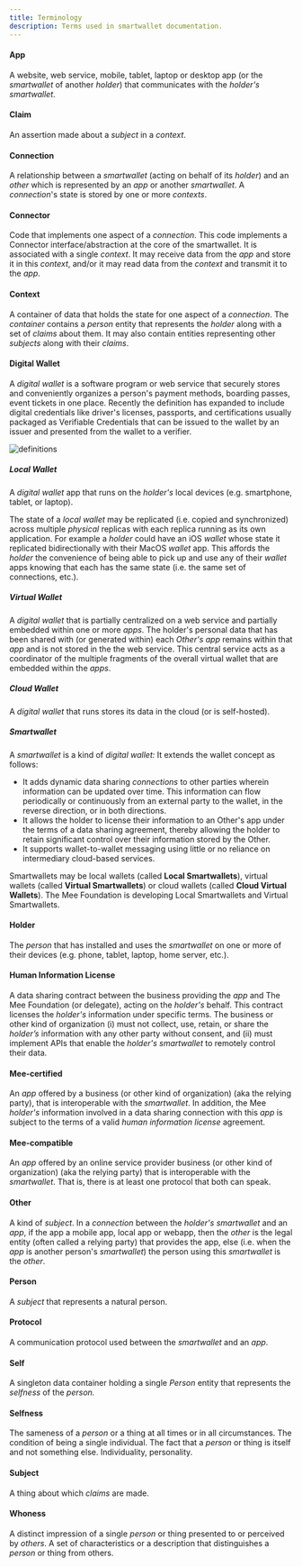 ```yaml
---
title: Terminology
description: Terms used in smartwallet documentation.
---
```

#### App

A website, web service, mobile, tablet, laptop or desktop app (or the *smartwallet* of another *holder*) that communicates with the *holder's* *smartwallet*.

#### Claim

An assertion made about a *subject* in a *context*.

#### Connection

A relationship between a *smartwallet* (acting on behalf of its *holder*) and an *other* which is represented by an *app* or another *smartwallet*. A *connection*'s state is stored by one or more *contexts*. 

#### Connector

Code that implements one aspect of a *connection*. This code implements a Connector interface/abstraction at the core of the smartwallet. It is associated with a single *context*. It may receive data from the *app* and store it in this *context*, and/or it may read data from the *context* and transmit it to the *app*.

#### Context

A container of data that holds the state for one aspect of a *connection*. The *container* contains a *person* entity that represents the *holder* along with a set of *claims* about them. It may also contain entities representing other *subjects* along with their *claims*.

#### Digital Wallet

A *digital wallet* is a software program or web service that securely stores and conveniently organizes a person's payment methods, boarding passes, event tickets in one place. Recently the definition has expanded to include digital credentials like driver's licenses, passports, and certifications usually packaged as Verifiable Credentials that can be issued to the wallet by an issuer and presented from the wallet to a verifier. 

![definitions](../images/definitions.png)

##### Local Wallet

A *digital wallet* app that runs on the *holder's* local devices (e.g. smartphone, tablet, or laptop). 

The state of a *local wallet* may be replicated (i.e. copied and synchronized) across multiple *physical* replicas with each replica running as its own application. For example a *holder* could have an iOS *wallet* whose state it replicated bidirectionally with their MacOS *wallet* app. This affords the *holder* the convenience of being able to pick up and use any of their *wallet* apps knowing that each has the same state (i.e. the same set of connections, etc.).

##### Virtual Wallet

A *digital wallet* that is partially centralized on a web service and partially embedded within one or more *apps*. The holder's personal data that has been shared with (or generated within) each *Other's* *app* remains within that *app* and is not stored in the the web service. This central service acts as a coordinator of the multiple fragments of the overall virtual wallet that are embedded within the *apps*.

##### Cloud Wallet

A *digital wallet* that runs stores its data in the cloud (or is self-hosted).

##### Smartwallet

A *smartwallet* is a kind of *digital wallet:* It extends the wallet concept as follows:

- It adds dynamic data sharing *connections* to other parties wherein information can be updated over time. This information can flow periodically or continuously from an external party to the wallet, in the reverse direction, or in both directions.
- It allows the holder to license their information to an Other's app under the terms of a data sharing agreement, thereby allowing the holder to retain significant control over their information stored by the Other.
- It supports wallet-to-wallet messaging using little or no reliance on intermediary cloud-based services.

Smartwallets may be local wallets (called **Local Smartwallets**), virtual wallets (called **Virtual Smartwallets**) or cloud wallets (called **Cloud Virtual Wallets**). The Mee Foundation is developing Local Smartwallets and Virtual Smartwallets.

#### Holder

The *person* that has installed and uses the *smartwallet* on one or more of their devices (e.g. phone, tablet, laptop, home server, etc.).

#### Human Information License

A data sharing contract between the business providing the *app* and The Mee Foundation (or delegate), acting on the *holder's* behalf. This contract licenses the *holder's* information under specific terms. The business or other kind of organization (i) must not collect, use, retain, or share the *holder’s* information with any other party without consent, and (ii) must implement APIs that enable the *holder's* *smartwallet* to remotely control their data.

#### Mee-certified

An *app* offered by a business (or other kind of organization) (aka the relying party), that is interoperable with the *smartwallet*. In addition, the Mee *holder's* information involved in a data sharing connection with this *app* is subject to the terms of a valid *human information license* agreement.

#### Mee-compatible

An *app* offered by an online service provider business (or other kind of organization) (aka the relying party) that is interoperable with the *smartwallet*. That is, there is at least one protocol that both can speak.

#### Other

A kind of *subject*. In a *connection* between the *holder's* *smartwallet* and an *app*, if the app a mobile app, local app or webapp, then the *other* is the legal entity (often called a relying party) that provides the app, else (i.e. when the *app* is another person's *smartwallet*) the person using this *smartwallet* is the *other*.

#### Person

A *subject* that represents a natural person.

#### Protocol

A communication protocol used between the *smartwallet* and an *app*.

#### Self

A singleton data container holding a single *Person* entity that represents the *selfness* of the *person.*

#### Selfness

The sameness of a *person* or a thing at all times or in all circumstances. The condition of being a single individual. The fact that a *person* or thing is itself and not something else. Individuality, personality. 

#### Subject

A thing about which *claims* are made.

#### Whoness

A distinct impression of a single *person* or thing presented to or perceived by *others*. A set of characteristics or a description that distinguishes a *person* or thing from others. 
